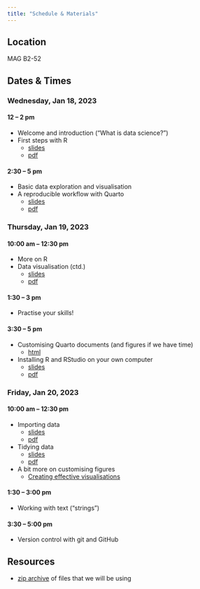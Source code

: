 ```yaml
---
title: "Schedule & Materials"
---
```


## Location

MAG B2-52

## Dates & Times

### Wednesday, Jan 18, 2023

#### 12 -- 2 pm

-   Welcome and introduction ("What is data science?")
-   First steps with R
    -   [slides](slides/d01_01_welcome.html){target="_blank"}
    -   [pdf](slides/d01_01_welcome.pdf){target="_blank"}

#### 2:30 -- 5 pm

-   Basic data exploration and visualisation
-   A reproducible workflow with Quarto
    -   [slides](slides/d01_02_data_exploration_basics.html){target="_blank"}
    -   [pdf](slides/d01_02_basic_data_exploration.pdf){target="_blank"}

### Thursday, Jan 19, 2023

#### 10:00 am -- 12:30 pm

-   More on R
-   Data visualisation (ctd.)
    -   [slides](slides/d02_03_data_exploration2.html){target="_blank"}
    -   [pdf](slides/d02_03_basic_data_exploration2.pdf){target="_blank"}

#### 1:30 -- 3 pm

-   Practise your skills!

#### 3:30 -- 5 pm

-   Customising Quarto documents (and figures if we have time)
    -   [html](slides/d02_04_quarto.html){target="_blank"}
-   Installing R and RStudio on your own computer
    -   [slides](slides/d02_05_installing_R.html){target="_blank"}
    -   [pdf](slides/d02_05_installing_r.pdf){target="_blank"}

### Friday, Jan 20, 2023

#### 10:00 am -- 12:30 pm

-   Importing data 
    -   [slides](slides/d03_06a_importing_data.html){target="_blank"}
    -   [pdf](slides/d03_06a_importing.pdf){target="_blank"}
-   Tidying data
    -   [slides](slides/d03_06b_tidying_data.html){target="_blank"}
    -   [pdf](slides/d03_06b_tidying.pdf){target="_blank"}
-   A bit more on customising figures
    -   [Creating effective visualisations](slides/d03_07_effective_visualisations.html){target="_blank"}

#### 1:30 -- 3:00 pm

-   Working with text ("strings")

#### 3:30 -- 5:00 pm

-   Version control with git and GitHub

## Resources
-   [zip archive](resources/data_sci_resources.zip) of files that we will be using